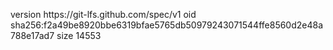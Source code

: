 version https://git-lfs.github.com/spec/v1
oid sha256:f2a49be8920bbe6319bfae5765db50979243071544ffe8560d2e48a788e17ad7
size 14553
